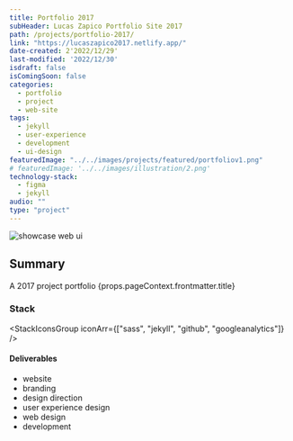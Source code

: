 ```yaml
---
title: Portfolio 2017
subHeader: Lucas Zapico Portfolio Site 2017
path: /projects/portfolio-2017/
link: "https://lucaszapico2017.netlify.app/"
date-created: 2'2022/12/29'
last-modified: '2022/12/30'
isdraft: false
isComingSoon: false
categories:
  - portfolio
  - project
  - web-site
tags:
  - jekyll
  - user-experience
  - development
  - ui-design
featuredImage: "../../images/projects/featured/portfoliov1.png"
# featuredImage: '../../images/illustration/2.png'
technology-stack:
  - figma
  - jekyll
audio: ""
type: "project"
---
```




![showcase web ui](/images/projects/featured/portfoliov1.png)



## Summary

<Heading as="div" size="md">
A 2017 project portfolio 
</Heading>

<Link asExternal variant="linkOne" href={props.pageContext.frontmatter.link} target="_blank">{props.pageContext.frontmatter.title}<ExternalLinkIcon mx="2px" /></Link>




### Stack 

<StackIconsGroup iconArr={["sass", "jekyll", "github", "googleanalytics"]} />



#### Deliverables

- website
- branding
- design direction
- user experience design
- web design
- development

